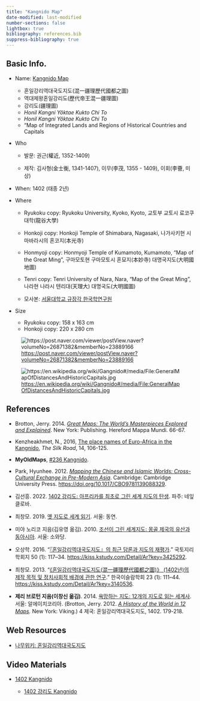 ```yaml
---
title: "Kangnido Map"
date-modified: last-modified
number-sections: false
lightbox: true
bibliography: references.bib
suppress-bibliography: true
---
```


## Basic Info.

-   Name: [Kangnido Map](https://en.wikipedia.org/wiki/Gangnido)

    -   혼일강리역대국도지도(混一疆理歷代國都之圖)
    -   역대제왕혼일강리도(歷代帝王混一疆理圖)
    -   강리도(疆理圖)
    -   *Honil Kangni Yŏktae Kukto Chi To*
    -   *Honil Kangni Yŏktae Kukto Chi To*
    -   "Map of Integrated Lands and Regions of Historical Countries and Capitals

-   Who

    -   발문: 권근(權近, 1352-1409)

    -   제작: 김사형(金士衡, 1341-1407), 이무(李茂, 1355 - 1409), 이회(李薈, 미상)

-   When: 1402 (태종 2년)

-   Where

    -   Ryukoku copy: Ryukoku University, Kyoko, Kyoto, 교토부 교토시 료코쿠대학(龍谷大學)

    -   Honkoji copy: Honkoji Temple of Shimabara, Nagasaki, 나가사키현 시마바라시의 혼코지(本光寺)

    -   Honmyoji copy: Honmyoji Temple of Kumamoto, Kumamoto, "Map of the Great Ming", 구마모토현 구마모토시 혼묘지(本妙寺) 대명국지도(大明國地圖)

    -   Tenri copy: Tenri University of Nara, Nara, "Map of the Great Ming", 나라현 나라시 텐리대(天理大) 대명국도(大明國圖)

    -   모사본: [서울대학교 규장각 한국학연구원](https://geovr.com/vr/etc/kangnido/index.html)

-   Size

    -   Ryukoku copy: 158 x 163 cm
    -   Honkoji copy: 220 x 280 cm

![<https://post.naver.com/viewer/postView.naver?volumeNo=26871382&memberNo=23889166>](images/clipboard-2176631860.jpeg)

![<https://en.wikipedia.org/wiki/Gangnido#/media/File:GeneralMapOfDistancesAndHistoricCapitals.jpg>](https://upload.wikimedia.org/wikipedia/commons/thumb/1/1d/GeneralMapOfDistancesAndHistoricCapitals.jpg/2542px-GeneralMapOfDistancesAndHistoricCapitals.jpg)

## References

-   Brotton, Jerry. 2014. [*Great Maps: The World’s Masterpieces Explored and Explained*](https://www.amazon.com/Great-Maps-Masterpieces-Explained-Smithsonian/dp/1465424636/ref=sr_1_1?crid=MTLGQHLZ5SRU&keywords=Great+Maps%3A+The+World%E2%80%99s+Masterpieces+Explored+and+Explained&qid=1707203784&s=books&sprefix=great+maps+the+world+s+masterpieces+explored+and+explained%2Cstripbooks-intl-ship%2C231&sr=1-1). New York: Publishing. Hereford Mappa Mundi. 66-67.

-   Kenzheakhmet, N., 2016, [The place names of Euro-Africa in the Kangnido](papers/kenzheakhmet_2016.pdf), *The Silk Road*, 14, 106-125.

-   **MyOldMaps**, [#236 Kangnido](https://www.myoldmaps.com/late-medieval-maps-1300/untitled.html).

-   Park, Hyunhee. 2012. [*Mapping the Chinese and Islamic Worlds: Cross-Cultural Exchange in Pre-Modern Asia*](https://www.amazon.com/Mapping-Chinese-Islamic-Worlds-Hyunhee/dp/1107547830/ref=sr_1_1?crid=2GRMF1028WWI8&keywords=Mapping+the+Chinese+and+Islamic+Worlds%3A+Cross-Cultural+Exchange+in+Pre-Modern+Asia&qid=1707203862&s=books&sprefix=mapping+the+chinese+and+islamic+worlds+cross-cultural+exchange+in+pre-modern+asia%2Cstripbooks-intl-ship%2C231&sr=1-1). Cambridge: Cambridge University Press. <https://doi.org/10.1017/CBO9781139088329>.

-   김선흥. 2022. [1402 강리도: 아프리카를 최초로 그린 세계 지도의 탄생](https://www.google.co.kr/books/edition/1402_%EA%B0%95%EB%A6%AC%EB%8F%84/eUXezwEACAAJ?hl=ko). 파주: 네잎클로바.

-   최창모. 2019. [옛 지도로 세계 읽기](https://www.google.co.kr/books/edition/%EC%98%9B_%EC%A7%80%EB%8F%84_%EB%A1%9C_%EC%84%B8%EA%B3%84_%EC%9D%BD%EA%B8%B0/zntyxQEACAAJ?hl=ko). 서울: 동연.

-   미야 노리코 지음(김유영 옮김). 2010. [조선이 그린 세계지도: 몽골 제국의 유산과 동아시아](https://www.google.co.kr/books/edition/%EC%A1%B0%EC%84%A0_%EC%9D%B4_%EA%B7%B8%EB%A6%B0_%EC%84%B8%EA%B3%84_%EC%A7%80%EB%8F%84/xpftwQEACAAJ?hl=ko). 서울: 소와당.

-   오상학. 2016. “[『혼일강리역대국도지도』의 최근 담론과 지도의 재평가](papers/오상학_2016.pdf).” 국토지리학회지 50 (1): 117–34. <https://kiss.kstudy.com/Detail/Ar?key=3425292>.

-   최창모. 2013. “[《혼일강리역대국도지도(混一疆理歷代國都之圖)》 (1402년)의 제작 목적 및 정치사회적 배경에 관한 연구](papers/최창모_2013.pdf).” 한국이슬람학회 23 (1): 111–44. <https://kiss.kstudy.com/Detail/Ar?key=3140536>.

-   **제리 브로턴 지음(이창신 옮김)**. 2014. [욕망하는 지도: 12개의 지도로 읽는 세계사](https://www.yes24.com/Product/goods/12192777). 서울: 알에이치코리아. (Brotton, Jerry. 2012. [*A History of the World in 12 Maps*](https://www.amazon.com/History-World-12-Maps/dp/0143126024/ref=sr_1_1?crid=9UJLJ246IYSS&dib=eyJ2IjoiMSJ9.FY-MmIMOaa_OhpIKA0R7CHSpbeqP3wOtOFs1sSfDjxeQ8INh1JiJ-KQljiGWcA25hxz874-gObNXP3X5ux2xio52rPEJBPyZ7ZvLFDY0DDy8yLVU9scI67gu_NYK-0eK0EXvGAmeM6n4j8Vlbb5scmVYm88eBN25OVoCVQ_OnJwXaIQhrTFJBx88eP5I5jEQC0fdviI7qwn7JuLEicvdF9YVmfvRWbYyWu7okUNlW0A._mvJs7KogkSTGtuBdXenODFkqSV87AzIcwZwWisz9to&dib_tag=se&keywords=A+History+of+the+World+in+12+Maps&qid=1705823939&s=books&sprefix=a+history+of+the+world+in+12+maps%2Cstripbooks-intl-ship%2C217&sr=1-1)*.* New York: Viking.) 4 제국: 혼일강리역대국도지도, 1402. 179-218.

## Web Resources

-   [나무위키: 혼일강리역대국도지도](https://namu.wiki/w/%ED%98%BC%EC%9D%BC%EA%B0%95%EB%A6%AC%EC%97%AD%EB%8C%80%EA%B5%AD%EB%8F%84%EC%A7%80%EB%8F%84)

## Video Materials

-   [1402 Kangnido](https://www.youtube.com/watch?v=HLtyHdyKlhc)

    -   [1402 강리도 Kangnido](https://www.youtube.com/@1402Kangnido)
